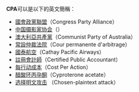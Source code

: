 '''CPA'''可以是以下的英文簡稱：

*[[國會政黨聯盟|國會政黨聯盟]]（Congress Party Alliance）
*[[中国摄影家协会|中国摄影家协会]]（{{lang|en|China Photographers Association}}）
*[[澳大利亞共產黨_(1971年)|澳大利亞共產黨]]（Communist Party of Australia）
*[[常設仲裁法院|常設仲裁法院]]（Cour permanente d'arbitrage）
*[[國泰航空|國泰航空]]（Cathay Pacific Airways）
*[[註冊會計師|註冊會計師]]（Certified Public Accountant）
*[[每行动成本|每行动成本]]（Cost Per Action）
*[[醋酸环丙孕酮|醋酸环丙孕酮]]（Cyproterone acetate）
*[[选择明文攻击|选择明文攻击]] （Chosen-plaintext attack）

{{disambig|Cat=三字拉丁字母缩写消歧义}}